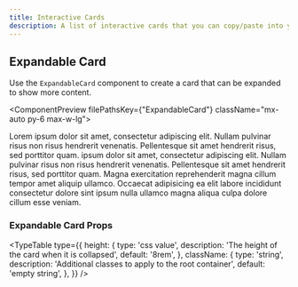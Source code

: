 ```yaml
---
title: Interactive Cards
description: A list of interactive cards that you can copy/paste into your project.
---
```



## Expandable Card

Use the `ExpandableCard` component to create a card that can be expanded to show more content.

<ComponentPreview filePathsKey={"ExpandableCard"} className="mx-auto py-6 max-w-lg">
  <ExpandableCard height="6rem">
    <div className="text-sm/relaxed prose-p:mt-0">
      Lorem ipsum dolor sit amet, consectetur adipiscing elit. Nullam pulvinar
      risus non risus hendrerit venenatis. Pellentesque sit amet hendrerit
      risus, sed porttitor quam. ipsum dolor sit amet, consectetur adipiscing
      elit. Nullam pulvinar risus non risus hendrerit venenatis. Pellentesque
      sit amet hendrerit risus, sed porttitor quam. Magna exercitation
      reprehenderit magna cillum tempor amet aliquip ullamco. Occaecat
      adipisicing ea elit labore incididunt consectetur dolore sint ipsum nulla
      ullamco magna aliqua culpa dolore cillum esse veniam.
    </div>
  </ExpandableCard>
</ComponentPreview>

### Expandable Card Props

<TypeTable
  type={{
    height: {
      type: 'css value',
      description: 'The height of the card when it is collapsed',
      default: '8rem',
    },
    className: {
      type: 'string',
      description: 'Additional classes to apply to the root container',
      default: 'empty string',
    },
  }}
/>